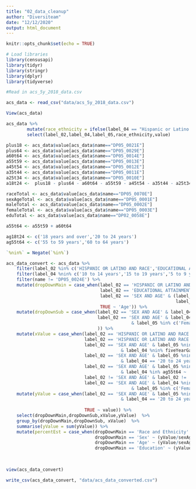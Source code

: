 ```yaml
---
title: "02_data_cleanup"
author: "Diversiteam"
date: "12/12/2020"
output: html_document
---
```


```r
knitr::opts_chunk$set(echo = TRUE)
```
```r
# Load libraries
library(censusapi)
library(tidyr)
library(stringr)
library(dplyr)
library(tidyverse)
```

```r
#Read in acs_5y_2018_data.csv

acs_data <- read_csv("data/acs_5y_2018_data.csv")
```

```r
View(acs_data)
```
```r
acs_data %>% 
        mutate(race_ethnicity = ifelse(label_04 == "Hispanic or Latino (of any race)",label_04,label_05)) %>%
        select(label_02,label_04,label_05,race_ethnicity,value)
```

```r
plus18 <- acs_data$value[acs_data$name=="DP05_0021E"]
plus64 <- acs_data$value[acs_data$name=="DP05_0029E"]
a60t64 <- acs_data$value[acs_data$name=="DP05_0014E"]
a55t59 <- acs_data$value[acs_data$name=="DP05_0013E"]
a45t54 <- acs_data$value[acs_data$name=="DP05_0012E"]
a35t44 <- acs_data$value[acs_data$name=="DP05_0011E"]
a25t34 <- acs_data$value[acs_data$name=="DP05_0010E"]
a18t24 <-  plus18 - plus64 - a60t64 - a55t59 - a45t54 - a35t44 - a25t34

raceTotal <- acs_data$value[acs_data$name=="DP05_0070E"]
sexAgeTotal <- acs_data$value[acs_data$name=="DP05_0001E"]
maleTotal <- acs_data$value[acs_data$name=="DP05_0002E"]
femaleTotal <- acs_data$value[acs_data$name=="DP05_0003E"]
eduTotal <- acs_data$value[acs_data$name=="DP02_0058E"]

a55t64 <- a55t59 + a60t64

ag18t24 <- c('18 years and over','20 to 24 years')
ag55t64 <- c('55 to 59 years','60 to 64 years')

```



```r
`%nin%` = Negate(`%in%`)

acs_data_convert <- acs_data %>%
    filter(label_02 %in% c('HISPANIC OR LATINO AND RACE','EDUCATIONAL ATTAINMENT','SEX AND AGE')) %>%
    filter(label_04 %nin% c('10 to 14 years','15 to 19 years','5 to 9 years','62 years and over')) %>%
    filter(name != 'DP05_0024E') %>%
    mutate(dropDownMain = case_when(label_02 == 'HISPANIC OR LATINO AND RACE' ~ 'Race and Ethnicity',
                                    label_02 == 'EDUCATIONAL ATTAINMENT'~'Education',
                                    label_02 == 'SEX AND AGE' & (label_04 %in% c('Female','Male') |  
                                                                 label_05 %in% c('Female','Male')) ~ 'Sex',
                                    TRUE ~ 'Age')) %>%
    mutate(dropDownSub = case_when(label_02 == 'SEX AND AGE' & label_04 %in% c('Female','Male') ~ 'Total',
                                   label_02 == 'SEX AND AGE' & label_04 %nin% c('Female','Male')
                                                & label_05 %in% c('Female','Male') ~ label_04
                                   )) %>%
    mutate(xValue = case_when(label_02 == 'HISPANIC OR LATINO AND RACE' & label_04 == 'Hispanic or Latino (of any race)' ~ label_04,
                              label_02 == 'HISPANIC OR LATINO AND RACE' & label_04 == 'Not Hispanic or Latino' ~ label_05,
                              label_02 == 'SEX AND AGE' & label_05 %nin% c('Female','Male')
                                            & label_04 %nin% fiveYearGap ~ label_04,
                              label_02 == 'SEX AND AGE' & label_05 %nin% c('Female','Male')
                                            & label_04 == '20 to 24 years' ~ '18 to 24 years',
                              label_02 == 'SEX AND AGE' & label_05 %nin% c('Female','Male')
                                            & label_04 %in% ag55t64 ~ '55 to 64 years',
                              label_02 != 'SEX AND AGE' & label_02 != 'HISPANIC OR LATINO AND RACE' ~ label_04,
                              label_02 == 'SEX AND AGE' & label_04 %nin% c('Female','Male')
                                                & label_05 %in% c('Female','Male') ~ label_05)) %>%
    mutate(yValue = case_when(label_02 == 'SEX AND AGE' & label_05 %nin% c('Female','Male')
                                            & label_04 == '20 to 24 years' ~ a18t24,
                              
                              TRUE ~ value)) %>%
    select(dropDownMain,dropDownSub,xValue,yValue)  %>%
    group_by(dropDownMain,dropDownSub, xValue)  %>% 
    summarise(yValue = sum(yValue)) %>%
    mutate(percentEst = case_when(dropDownMain == 'Race and Ethnicity' ~ (yValue/raceTotal) * 100,
                                  dropDownMain == 'Sex' ~ (yValue/sexAgeTotal) * 100,
                                  dropDownMain == 'Age' ~ (yValue/sexAgeTotal) * 100,
                                  dropDownMain == 'Education' ~ (yValue/eduTotal)* 100))
    
    
```

```r
view(acs_data_convert)
```

```r
write_csv(acs_data_convert, "data/acs_data_converted.csv")
```

